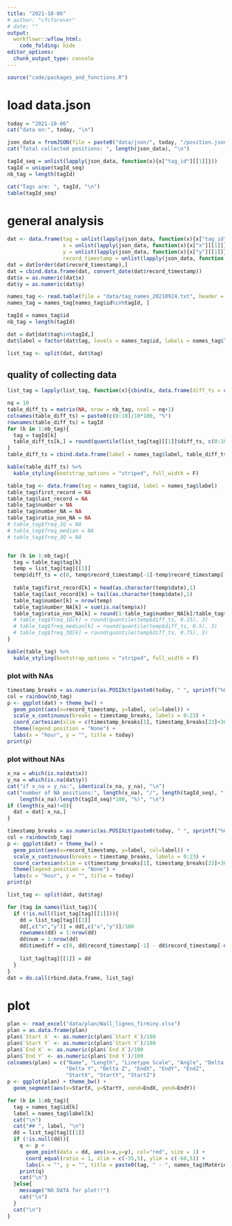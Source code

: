 ```yaml
---
title: "2021-10-06"
# author: "cfcforever"
# date: ""
output: 
  workflowr::wflow_html:
    code_folding: hide
editor_options:
  chunk_output_type: console
---
```


```r
source("code/packages_and_functions.R")
```


# load data.json
```r
today = "2021-10-06"
cat("data on:", today, "\n")

json_data = fromJSON(file = paste0("data/json/", today, "/position.json"))
cat("Total collected positions: ", length(json_data), "\n")

tagId_seq = unlist(lapply(json_data, function(x){x["tag_id"][[1]]}))
tagId = unique(tagId_seq)
nb_tag = length(tagId)

cat("Tags are: ", tagId, "\n")
table(tagId_seq)
```


# general analysis
```r
dat <- data.frame(tag = unlist(lapply(json_data, function(x){x["tag_id"][[1]]})),
                  x = unlist(lapply(json_data, function(x){x["x"][[1]]})),
                  y = unlist(lapply(json_data, function(x){x["y"][[1]]})),
                  record_timestamp = unlist(lapply(json_data, function(x){x["record_timestamp"][[1]]})))
dat = dat[order(dat$record_timestamp),]
dat = cbind.data.frame(dat, convert_date(dat$record_timestamp))
dat$x = as.numeric(dat$x)
dat$y = as.numeric(dat$y)

names_tag <- read.table(file = "data/tag_names_20210924.txt", header = T, sep = "\t")
names_tag = names_tag[names_tag$id%in%tagId, ]

tagId = names_tag$id
nb_tag = length(tagId)

dat = dat[dat$tag%in%tagId,]
dat$label = factor(dat$tag, levels = names_tag$id, labels = names_tag$label)

list_tag <- split(dat, dat$tag)
```


## quality of collecting data
```r
list_tag = lapply(list_tag, function(x){cbind(x, data.frame(diff_ts = c(0, x$record_timestamp[-1]-x$record_timestamp[-nrow(x)])))})

nq = 10
table_diff_ts = matrix(NA, nrow = nb_tag, ncol = nq+1)
colnames(table_diff_ts) = paste0(c(0:10)/10*100, "%")
rownames(table_diff_ts) = tagId
for (k in 1:nb_tag){
  tag = tagId[k]
  table_diff_ts[k,] = round(quantile(list_tag[tag][[1]]$diff_ts, c(0:10)/10), 3)
}
table_diff_ts = cbind.data.frame(label = names_tag$label, table_diff_ts)

kable(table_diff_ts) %>%
  kable_styling(bootstrap_options = "striped", full_width = F)
```



```r
table_tag <- data.frame(tag = names_tag$id, label = names_tag$label)
table_tag$first_record = NA
table_tag$last_record = NA
table_tag$number = NA
table_tag$number_NA = NA
table_tag$ratio_non_NA = NA
# table_tag$freq_1Q = NA
# table_tag$freq_median = NA
# table_tag$freq_3Q = NA


for (k in 1:nb_tag){
  tag = table_tag$tag[k]
  temp = list_tag[tag][[1]]
  temp$diff_ts = c(0, temp$record_timestamp[-1]-temp$record_timestamp[-nrow(temp)])
  
  table_tag$first_record[k] = head(as.character(temp$date),1)
  table_tag$last_record[k] = tail(as.character(temp$date),1)
  table_tag$number[k] = nrow(temp)
  table_tag$number_NA[k] = sum(is.na(temp$x))
  table_tag$ratio_non_NA[k] = round(1-table_tag$number_NA[k]/table_tag$number[k],2)
  # table_tag$freq_1Q[k] = round(quantile(temp$diff_ts, 0.25), 3)
  # table_tag$freq_median[k] = round(quantile(temp$diff_ts, 0.5), 3)
  # table_tag$freq_3Q[k] = round(quantile(temp$diff_ts, 0.75), 3)
}

kable(table_tag) %>%
  kable_styling(bootstrap_options = "striped", full_width = F)
```


### plot with NAs
```r
timestamp_breaks = as.numeric(as.POSIXct(paste0(today, " ", sprintf("%02d", 0:23), ":00:00 CEST"))) + 3600*6
col = rainbow(nb_tag)
p <- ggplot(dat) + theme_bw() + 
  geom_point(aes(x=record_timestamp, y=label, col=label)) +
  scale_x_continuous(breaks = timestamp_breaks, labels = 0:23) +
  coord_cartesian(xlim = c(timestamp_breaks[1], timestamp_breaks[23]+3600)) +
  theme(legend.position = "None") +
  labs(x = "hour", y = "", title = today)
print(p)
```


### plot without NAs
```r
x_na = which(is.na(dat$x))
y_na = which(is.na(dat$y))
cat("if x_na = y_na:", identical(x_na, y_na), "\n")
cat("number of NA positions:", length(x_na), "/", length(tagId_seq), "(=", 
    length(x_na)/length(tagId_seq)*100, "%)", "\n")
if (length(x_na)!=0){
  dat = dat[-x_na,]
}
```


```r
timestamp_breaks = as.numeric(as.POSIXct(paste0(today, " ", sprintf("%02d", 0:23), ":00:00 CEST"))) + 3600*6
col = rainbow(nb_tag)
p <- ggplot(dat) + theme_bw() + 
  geom_point(aes(x=record_timestamp, y=label, col=label)) +
  scale_x_continuous(breaks = timestamp_breaks, labels = 0:23) +
  coord_cartesian(xlim = c(timestamp_breaks[1], timestamp_breaks[23]+3600)) +
  theme(legend.position = "None") +
  labs(x = "hour", y = "", title = today)
print(p)
```


```r
list_tag <- split(dat, dat$tag)

for (tag in names(list_tag)){
  if (!is.null(list_tag[tag][[1]])){
    dd = list_tag[tag][[1]]
    dd[,c("x","y")] = dd[,c("x","y")]/100
    rownames(dd) = 1:nrow(dd)
    dd$num = 1:nrow(dd)
    dd$timediff = c(0, dd$record_timestamp[-1] - dd$record_timestamp[-nrow(dd)])
    
    list_tag[tag][[1]] = dd
  }
}
dat = do.call(rbind.data.frame, list_tag)
```


# plot {.tabset .tabset-pills}
```r
plan <- read_excel("data/plan/Wall_lignes_firminy.xlsx")
plan = as.data.frame(plan)
plan$`Start X` <- as.numeric(plan$`Start X`)/100
plan$`Start Y` <- as.numeric(plan$`Start Y`)/100
plan$`End X` <- as.numeric(plan$`End X`)/100
plan$`End Y` <- as.numeric(plan$`End Y`)/100
colnames(plan) = c("Name", "Length", "Linetype Scale", "Angle", "Delta X",
                   "Delta Y", "Delta Z", "EndX", "EndY", "EndZ", 
                   "StartX", "StartY", "StartZ")
p <- ggplot(plan) + theme_bw() + 
  geom_segment(aes(x=StartX, y=StartY, xend=EndX, yend=EndY))
```


```r
for (k in 1:nb_tag){
  tag = names_tag$id[k]
  label = names_tag$label[k]
  cat("\n")
  cat("## ", label, "\n")
  dd = list_tag[tag][[1]]
  if (!is.null(dd)){
    q <- p + 
      geom_point(data = dd, aes(x=x,y=y), col="red", size = 1) +
      coord_equal(ratio = 1, xlim = c(-35,5), ylim = c(-60,5)) + 
      labs(x = "", y = "", title = paste0(tag, " - ", names_tag$Matériel[names_tag$id==tag]))
    print(q)
    cat("\n")
  }else{
    message("NO DATA for plot!!")
    cat("\n")
  }
  cat("\n")
}
```




